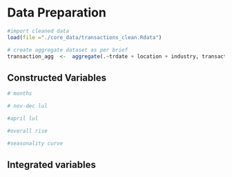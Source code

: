 # Data Preparation

```r
#import cleaned data
load(file ="./core_data/transactions_clean.Rdata")

# create aggregate dataset as per brief
transaction_agg  <-  aggregate(.~trdate + location + industry, transactions[-2], FUN = mean)
```

## Constructed Variables
```r
# months

# nov-dec lul

#april lul

#overall rise

#seasonality curve
```

## Integrated variables
```r

```

